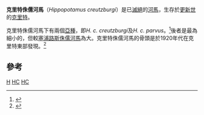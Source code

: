 {{Speciesbox
|name = 克里特侏儒河馬
| status = Fossil
| status_system = 
|image = Hippopotamus_cruetzburgi.JPG
|image_width = 250px
|fossil_range = [[更新世|更新世]]
|extinct=是
|taxon= Hippopotamus creutzburgi
|authority = Boekschoten & Sondaar, 1966<ref>{{Cite journal en|author=Boekschoten, G.J. & Sondaar, P.Y.|year=1966|title=The Pleistocene of the Katharo basin (Crete) and its ''Hippopotamus''|journal=Bijdragen tot de Dierkunde|volume=36|pages=17-44}}</ref>
}}

'''克里特侏儒河馬'''（''Hippopotamus creutzburgi''）是已[[滅絕|滅絕]]的[[河馬|河馬]]，生存於[[更新世|更新世]]的[[克里特|克里特]]。

克里特侏儒河馬下有兩個[[亞種|亞種]]，即''H. c. creutzburgi''及''H. c. parvus''。<ref>{{Cite journal en|author=Kuss, S.E.|year=1975|title=''Hippopotamus creutzburgi parvus'' n. ssp., ein pleistozänes Zwergflusspferd von der Insel Kreta|journal=Ber. Naturf. Ges. Freiburg i. Br.|volume=65|pages=5-23}}</ref>後者是最為細小的，但較[[塞浦路斯侏儒河馬|塞浦路斯侏儒河馬]]為大。克里特侏儒河馬的骨頭是於1920年代在克里特東部發現。<ref>{{Cite journal en|author=Evans, Arthur|title=The Early Nilotic, Libyan and Egyptian Relations with Minoan Crete|journal=The Journal of the Royal Anthropological Institute of Great Britain and Ireland|volume=55|date=Jul–Dec 1925|pages=199-228}}</ref>

== 參考 ==
{{Reflist}}
{{Taxonbar|from=Q2349015}}

[[Category:河馬屬|H]]
[[Category:古動物|HC]]
[[Category:更新世哺乳类|HC]]
